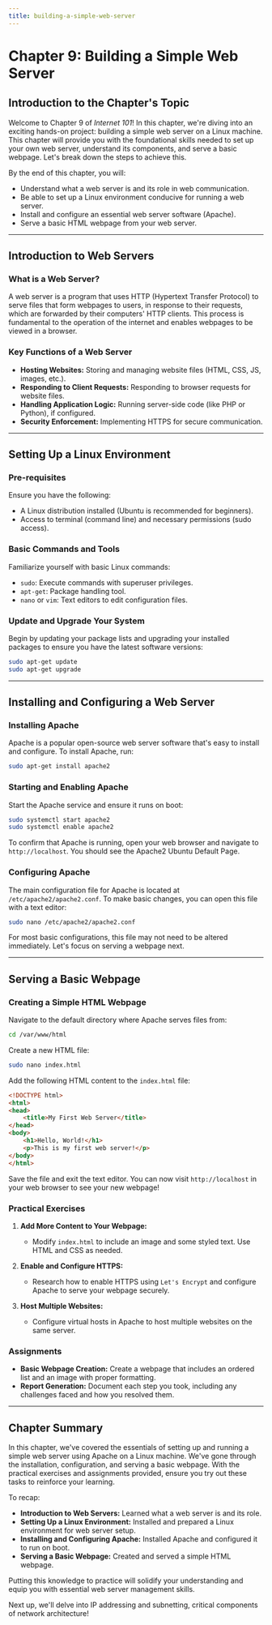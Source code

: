 ```yaml
---
title: building-a-simple-web-server
---
```


# Chapter 9: Building a Simple Web Server

## Introduction to the Chapter's Topic

Welcome to Chapter 9 of *Internet 101*! In this chapter, we're diving into an exciting hands-on project: building a simple web server on a Linux machine. This chapter will provide you with the foundational skills needed to set up your own web server, understand its components, and serve a basic webpage. Let's break down the steps to achieve this.

By the end of this chapter, you will:

- Understand what a web server is and its role in web communication.
- Be able to set up a Linux environment conducive for running a web server.
- Install and configure an essential web server software (Apache).
- Serve a basic HTML webpage from your web server.

---

## Introduction to Web Servers

### What is a Web Server?

A web server is a program that uses HTTP (Hypertext Transfer Protocol) to serve files that form webpages to users, in response to their requests, which are forwarded by their computers' HTTP clients. This process is fundamental to the operation of the internet and enables webpages to be viewed in a browser.

### Key Functions of a Web Server

- **Hosting Websites:** Storing and managing website files (HTML, CSS, JS, images, etc.).
- **Responding to Client Requests:** Responding to browser requests for website files.
- **Handling Application Logic:** Running server-side code (like PHP or Python), if configured.
- **Security Enforcement:** Implementing HTTPS for secure communication.

---

## Setting Up a Linux Environment

### Pre-requisites

Ensure you have the following:

- A Linux distribution installed (Ubuntu is recommended for beginners).
- Access to terminal (command line) and necessary permissions (sudo access).

### Basic Commands and Tools

Familiarize yourself with basic Linux commands:
- `sudo`: Execute commands with superuser privileges.
- `apt-get`: Package handling tool.
- `nano` or `vim`: Text editors to edit configuration files.

### Update and Upgrade Your System

Begin by updating your package lists and upgrading your installed packages to ensure you have the latest software versions:

```bash
sudo apt-get update
sudo apt-get upgrade
```

---

## Installing and Configuring a Web Server

### Installing Apache

Apache is a popular open-source web server software that's easy to install and configure. To install Apache, run:

```bash
sudo apt-get install apache2
```

### Starting and Enabling Apache

Start the Apache service and ensure it runs on boot:

```bash
sudo systemctl start apache2
sudo systemctl enable apache2
```

To confirm that Apache is running, open your web browser and navigate to `http://localhost`. You should see the Apache2 Ubuntu Default Page.

### Configuring Apache

The main configuration file for Apache is located at `/etc/apache2/apache2.conf`. To make basic changes, you can open this file with a text editor:

```bash
sudo nano /etc/apache2/apache2.conf
```

For most basic configurations, this file may not need to be altered immediately. Let's focus on serving a webpage next.

---

## Serving a Basic Webpage

### Creating a Simple HTML Webpage

Navigate to the default directory where Apache serves files from:

```bash
cd /var/www/html
```

Create a new HTML file:

```bash
sudo nano index.html
```

Add the following HTML content to the `index.html` file:

```html
<!DOCTYPE html>
<html>
<head>
    <title>My First Web Server</title>
</head>
<body>
    <h1>Hello, World!</h1>
    <p>This is my first web server!</p>
</body>
</html>
```

Save the file and exit the text editor. You can now visit `http://localhost` in your web browser to see your new webpage!

### Practical Exercises

1. **Add More Content to Your Webpage:**
   - Modify `index.html` to include an image and some styled text. Use HTML and CSS as needed.

2. **Enable and Configure HTTPS:**
   - Research how to enable HTTPS using `Let's Encrypt` and configure Apache to serve your webpage securely.

3. **Host Multiple Websites:**
   - Configure virtual hosts in Apache to host multiple websites on the same server. 

### Assignments

- **Basic Webpage Creation:** Create a webpage that includes an ordered list and an image with proper formatting.
- **Report Generation:** Document each step you took, including any challenges faced and how you resolved them.

---

## Chapter Summary

In this chapter, we've covered the essentials of setting up and running a simple web server using Apache on a Linux machine. We've gone through the installation, configuration, and serving a basic webpage. With the practical exercises and assignments provided, ensure you try out these tasks to reinforce your learning.

To recap:
- **Introduction to Web Servers:** Learned what a web server is and its role.
- **Setting Up a Linux Environment:** Installed and prepared a Linux environment for web server setup.
- **Installing and Configuring Apache:** Installed Apache and configured it to run on boot.
- **Serving a Basic Webpage:** Created and served a simple HTML webpage.

Putting this knowledge to practice will solidify your understanding and equip you with essential web server management skills.

Next up, we'll delve into IP addressing and subnetting, critical components of network architecture!